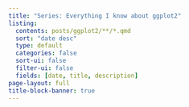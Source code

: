 ```yaml
---
title: "Series: Everything I know about ggplot2"
listing:
  contents: posts/ggplot2/**/*.qmd
  sort: "date desc"
  type: default
  categories: false
  sort-ui: false
  filter-ui: false
  fields: [date, title, description]
page-layout: full
title-block-banner: true
---
```

